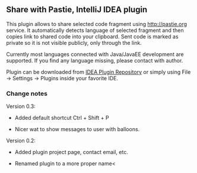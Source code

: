 == Share with Pastie, IntelliJ IDEA plugin ==

This plugin allows to share selected code fragment using http://pastie.org service.
It automatically detects language of selected fragment and then copies link to shared code into your clipboard.
Sent code is marked as private so it is not visible publicly, only through the link.

Currently most languages connected with Java/JavaEE development are supported. If you find any language missing,
please contact with author.

Plugin can be downloaded from [http://plugins.intellij.net/plugin/?idea&id=6267 IDEA Plugin Repository]
or simply using File -> Settings -> Plugins inside your favorite IDE.


=== Change notes ===

Version 0.3:

* Added default shortcut Ctrl + Shift + P

* Nicer wat to show messages to user with balloons.



Version 0.2:

* Added plugin project page, contact email, etc.

* Renamed plugin to a more proper name<
